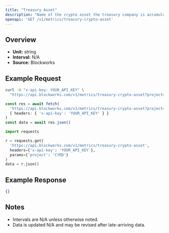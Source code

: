 ```yaml
---
title: "Treasury Asset"
description: "Name of the crypto asset the treasury company is accumulating"
openapi: 'GET /v1/metrics/treasury-crypto-asset'
---
```


## Overview

- **Unit:** string
- **Interval:** N/A
- **Source:** Blockworks

## Example Request

<CodeGroup>

```bash cURL
curl -H "x-api-key: YOUR_API_KEY" \
  "https://api.blockworks.com/v1/metrics/treasury-crypto-asset?project=CYRD"
```

```typescript TypeScript
const res = await fetch(
  'https://api.blockworks.com/v1/metrics/treasury-crypto-asset?project=CYRD',
  { headers: { 'x-api-key': 'YOUR_API_KEY' } }
)
const data = await res.json()
```

```python Python
import requests

r = requests.get(
  'https://api.blockworks.com/v1/metrics/treasury-crypto-asset',
  headers={'x-api-key': 'YOUR_API_KEY'},
  params={'project': 'CYRD'}
)
data = r.json()
```

</CodeGroup>

## Example Response

```json
{}
```

## Notes
- Intervals are N/A unless otherwise noted.
- Data is updated N/A and may be revised after late-arriving data.
